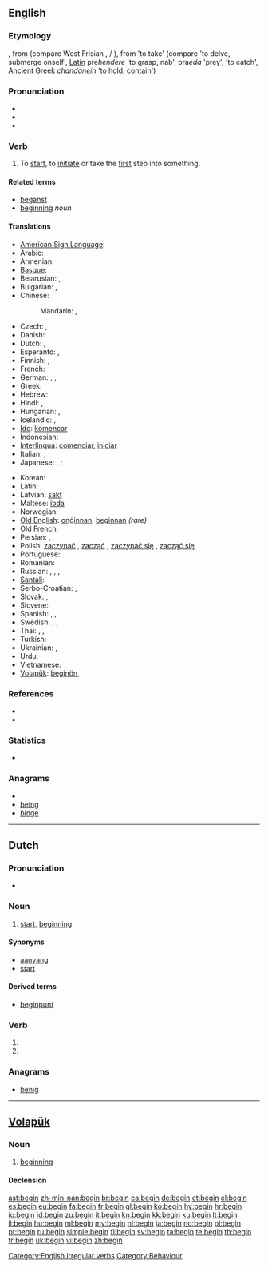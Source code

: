{{wikipedia}}
==English==

===Etymology===
{{etyl|ang|en}} {{term|beginnan|lang=ang}}, from {{proto|Germanic|ʒennanan|lang=en}} (compare West Frisian {{term|begjinne|lang=fy}}, {{etyl|nl|-}}/{{etyl|de|-}} {{term|beginnen}}), from {{proto|Indo-European|ghendhe/o}} 'to take' (compare {{etyl|cy|-}} {{term|genni|lang=cy}} 'to delve, submerge onself', [[Latin]] pre''hendere'' 'to grasp, nab', pra''eda'' 'prey', {{etyl|sq|-}} {{term|zë}} 'to catch', [[Ancient Greek]] ''chandánein'' 'to hold, contain')

===Pronunciation===
* {{IPA|/bɪˈɡɪn/}}
* {{audio|en-us-begin.ogg|Audio (US)}}
* {{audio|En-uk-to begin.ogg|Audio (UK)}}

===Verb===
{{en-verb|begins|beginning|began|begun}}

# To [[start]], to [[initiate]] or take the [[first]] step into something.

====Related terms====
* [[beganst]]
* [[beginning]] ''noun''

====Translations====
{{trans-top|To start, to initiate or take the first step into something.}}
* [[American Sign Language]]: {{tø|ase|1@InFinger-PalmDown-OpenB@CenterChesthigh 1@InFinger-PalmUp-OpenB@CenterChesthigh|xs=American Sign Language}}
* Arabic: {{t-|ar|بدأ|tr=báda’a}}
* Armenian: {{t-|hy|սկսել|tr=sksel}}
* [[Basque]]: {{t+|eu|hasi|xs=Basque}}
* Belarusian: {{t|be|пачынаць|tr=pačynác'|xs=Belarusian}} {{impf}},  {{t|be|пачаць|tr=pačác'|xs=Belarusian}} {{pf.}}
* Bulgarian: {{t+|bg|започвам|tr=započvam}},  {{t+|bg|почвам|tr=počvam}}
* Chinese:
*: Mandarin: {{t-|cmn|開始|sc=Hani}},  {{t-|cmn|开始|tr=kāishǐ|sc=Hani}}
* Czech: {{t+|cs|začít}} {{pf.}},  {{t+|cs|začínat}} {{impf}}
* Danish: {{t+|da|begynde}}
* Dutch: {{t+|nl|beginnen}}, {{t+|nl|aanvangen}}
* Esperanto: {{t-|eo|komenci|xs=Esperanto}},  {{t-|eo|eki|xs=Esperanto}}
* Finnish: {{t+|fi|alkaa}}, {{t+|fi|aloittaa}}
* French: {{t+|fr|commencer}}
* German: {{t+|de|anfangen}}, {{t+|de|beginnen}}, {{t+|de|starten}}
* Greek: {{t+|el|αρχίζω|tr=archízo}}
* Hebrew: {{t-|he|התחיל|tr=hitkhíl}}
* Hindi: {{t+|hi|शुरू करना|tr=śurū karnā|xs=Hindi}} {{qualifier|transitive}}, {{t|hi|शुरू होना|tr=śurū hōnā|xs=Hindi}} {{qualifier|intransitive}}
* Hungarian: {{t+|hu|kezd}}, {{t+|hu|elkezd}}
* Icelandic: {{t|is|byrja}},  {{t|is|hefjast}}
* [[Ido]]: [[komencar]]
* Indonesian: {{t-|id|mulai|xs=Indonesian}}
* [[Interlingua]]: [[comenciar]], [[iniciar]]
* Italian: {{t+|it|cominciare}}, {{t+|it|iniziare}}
* Japanese: {{t+|ja|始める|tr=はじめる, hajimeru}} {{qualifier|transitive}},  {{t-|ja|開始する|tr=かいしする, kaishi-suru}}; {{t+|ja|始まる|tr=はじまる, hajimaru}} {{qualifier|intransitive}}
{{trans-mid}}
* Korean: {{t+|ko|시작하다|tr=sijak-hada|sc=Hang}}
* Latin: {{t-|la|incipere}}, {{t-|la|initiare}}
* Latvian: [[sākt]]
* Maltese: [[ibda]]
* Norwegian: {{t+|no|begynne}}
* [[Old English]]: [[onginnan|onġinnan]], [[beginnan]] ''(rare)''
* [[Old French]]: {{tø|fro|cumancer}}
* Persian: {{t|fa|اغاز کردن|tr=aghāz kardan|xs=Persian}},  {{t|fa|شروع کردن|tr=šuru' kardan|xs=Persian}}
* Polish: [[zaczynać]] {{impf}}, [[zacząć]] {{pf.}} {{qualifier|transitive}}, [[zaczynać się]] {{impf}}, [[zacząć się]] {{pf.}} {{qualifier|intransitive}}
* Portuguese: {{t+|pt|começar}}
* Romanian: {{t+|ro|începe}}
* Russian: {{t+|ru|начинать|tr=načinát'}} {{impf}}, {{t+|ru|начать|tr=načát'}} {{pf.}} {{qualifier|transitive}}, {{t+|ru|начинаться|tr=načinát'sja}} {{impf}}, {{t+|ru|начаться|tr=načát'sja}}  {{pf.}} {{qualifier|intransitive}}
* [[Santali]]: {{tø|sat|ᱮᱦᱳᱵ|tr=ehop'|sc=Olck}}
* Serbo-Croatian: {{t|sh|почети|alt=по̀че̄ти|sc=Cyrl|xs=Serbo-Croatian}},  {{t|sh|početi|alt=pòčēti|xs=Serbo-Croatian}}
* Slovak: {{t|sk|začať}} {{pf.}},  {{t|sk|začínať}} {{impf}}
* Slovene: {{t+|sl|začeti}}
* Spanish: {{t+|es|comenzar}}, {{t+|es|iniciar}}, {{t+|es|empezar}}
* Swedish: {{t+|sv|börja}}, {{t+|sv|begynna}}, {{t+|sv|inleda}}
* Thai: {{t|th|เริ่ม|tr=rêrm}},  {{t|th|เริ่มต้น|tr=rêrm dtôn}},  {{t|th|เริ่มทำ|tr= rêrm tam}}
* Turkish: {{t+|tr|başlamak}}
* Ukrainian: {{t|uk|починати|tr=počynáty|xs=Ukrainian}} {{impf}},  {{t|uk|почати|tr=počáty|xs=Ukrainian}} {{impf}}
* Urdu: {{t|ur|شروع کرنا|tr=śurū karnā|xs=Urdu}}
* Vietnamese: {{t|vi|bắt đầu|xs=Vietnamese}}
* [[Volapük]]: [[beginön]], {{t|vo|primön|xs=Volapük}}
{{trans-bottom}}

===References===
* {{R:Century 1911}}
* {{R:Webster 1913}}

===Statistics===
* {{rank|circumstances|sitting|Christ|788|begin|wait|laughed|opportunity}}

===Anagrams===
* {{alphagram|begin}}
* [[being#English|being]]
* [[binge#English|binge]]

[[Category:English irregular verbs]]

----

==Dutch==

===Pronunciation===
* {{audio|Nl-begin.ogg|audio}}

===Noun===
{{nl-noun|g=n|-|beginnetje}}

# [[start]], [[beginning]]

====Synonyms====
* [[aanvang]]
* [[start#Dutch|start]]

====Derived terms====
* [[beginpunt]]

===Verb===
{{infl|nl}}

# {{nl-verb-form|p=1|n=sg|t=pres|m=ind|beginnen}}
# {{nl-verb-form|m=imp|beginnen}}

===Anagrams===
* [[benig#Dutch|benig]]

----

==[[Volapük]]==

===Noun===
{{infl|vo|noun}}

# [[beginning]]

====Declension====
{{vo-decl-noun}}

[[Category:Behaviour]]

[[ast:begin]]
[[zh-min-nan:begin]]
[[br:begin]]
[[ca:begin]]
[[de:begin]]
[[et:begin]]
[[el:begin]]
[[es:begin]]
[[eu:begin]]
[[fa:begin]]
[[fr:begin]]
[[gl:begin]]
[[ko:begin]]
[[hy:begin]]
[[hr:begin]]
[[io:begin]]
[[id:begin]]
[[zu:begin]]
[[it:begin]]
[[kn:begin]]
[[kk:begin]]
[[ku:begin]]
[[lt:begin]]
[[li:begin]]
[[hu:begin]]
[[ml:begin]]
[[my:begin]]
[[nl:begin]]
[[ja:begin]]
[[no:begin]]
[[pl:begin]]
[[pt:begin]]
[[ru:begin]]
[[simple:begin]]
[[fi:begin]]
[[sv:begin]]
[[ta:begin]]
[[te:begin]]
[[th:begin]]
[[tr:begin]]
[[uk:begin]]
[[vi:begin]]
[[zh:begin]]